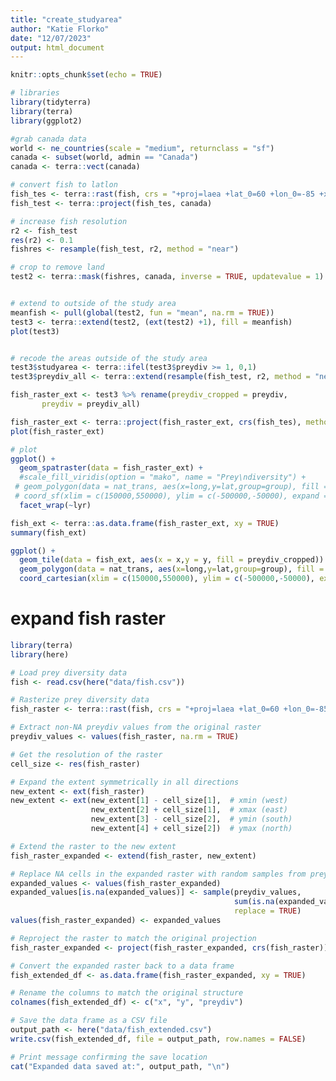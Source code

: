 ```yaml
---
title: "create_studyarea"
author: "Katie Florko"
date: "12/07/2023"
output: html_document
---
```


```r
knitr::opts_chunk$set(echo = TRUE)
```


```r
# libraries
library(tidyterra)
library(terra)
library(ggplot2)

#grab canada data
world <- ne_countries(scale = "medium", returnclass = "sf")
canada <- subset(world, admin == "Canada")
canada <- terra::vect(canada)

# convert fish to latlon
fish_tes <- terra::rast(fish, crs = "+proj=laea +lat_0=60 +lon_0=-85 +x_0=0 +y_0=0 +datum=WGS84 +units=m +no_defs +ellps=WGS84 +towgs84=0,0,0")
fish_test <- terra::project(fish_tes, canada) 

# increase fish resolution
r2 <- fish_test
res(r2) <- 0.1
fishres <- resample(fish_test, r2, method = "near")

# crop to remove land
test2 <- terra::mask(fishres, canada, inverse = TRUE, updatevalue = 1)


# extend to outside of the study area
meanfish <- pull(global(test2, fun = "mean", na.rm = TRUE))
test3 <- terra::extend(test2, (ext(test2) +1), fill = meanfish)
plot(test3)


# recode the areas outside of the study area
test3$studyarea <- terra::ifel(test3$preydiv >= 1, 0,1)
test3$preydiv_all <- terra::extend(resample(fish_test, r2, method = "near"), (ext(test2) +1), fill = 1)

fish_raster_ext <- test3 %>% rename(preydiv_cropped = preydiv,
       preydiv = preydiv_all)

fish_raster_ext <- terra::project(fish_raster_ext, crs(fish_tes), method = "near")
plot(fish_raster_ext)

# plot
ggplot() + 
  geom_spatraster(data = fish_raster_ext) +
  #scale_fill_viridis(option = "mako", name = "Prey\ndiversity") +
 # geom_polygon(data = nat_trans, aes(x=long,y=lat,group=group), fill = NA, color = "white") +
 # coord_sf(xlim = c(150000,550000), ylim = c(-500000,-50000), expand = F) +
  facet_wrap(~lyr)

fish_ext <- terra::as.data.frame(fish_raster_ext, xy = TRUE) 
summary(fish_ext)

ggplot() + 
  geom_tile(data = fish_ext, aes(x = x,y = y, fill = preydiv_cropped)) +
  geom_polygon(data = nat_trans, aes(x=long,y=lat,group=group), fill = NA, color = "white") +
  coord_cartesian(xlim = c(150000,550000), ylim = c(-500000,-50000), expand = F) 

```

# expand fish raster
```r
library(terra)
library(here)

# Load prey diversity data
fish <- read.csv(here("data/fish.csv"))

# Rasterize prey diversity data
fish_raster <- terra::rast(fish, crs = "+proj=laea +lat_0=60 +lon_0=-85 +x_0=0 +y_0=0 +datum=WGS84 +units=m +no_defs +ellps=WGS84 +towgs84=0,0,0")

# Extract non-NA preydiv values from the original raster
preydiv_values <- values(fish_raster, na.rm = TRUE)

# Get the resolution of the raster
cell_size <- res(fish_raster)

# Expand the extent symmetrically in all directions
new_extent <- ext(fish_raster)
new_extent <- ext(new_extent[1] - cell_size[1],  # xmin (west)
                  new_extent[2] + cell_size[1],  # xmax (east)
                  new_extent[3] - cell_size[2],  # ymin (south)
                  new_extent[4] + cell_size[2])  # ymax (north)

# Extend the raster to the new extent
fish_raster_expanded <- extend(fish_raster, new_extent)

# Replace NA cells in the expanded raster with random samples from preydiv_values
expanded_values <- values(fish_raster_expanded)
expanded_values[is.na(expanded_values)] <- sample(preydiv_values, 
                                                  sum(is.na(expanded_values)), 
                                                  replace = TRUE)
values(fish_raster_expanded) <- expanded_values

# Reproject the raster to match the original projection
fish_raster_expanded <- project(fish_raster_expanded, crs(fish_raster))

# Convert the expanded raster back to a data frame
fish_extended_df <- as.data.frame(fish_raster_expanded, xy = TRUE)

# Rename the columns to match the original structure
colnames(fish_extended_df) <- c("x", "y", "preydiv")

# Save the data frame as a CSV file
output_path <- here("data/fish_extended.csv")
write.csv(fish_extended_df, file = output_path, row.names = FALSE)

# Print message confirming the save location
cat("Expanded data saved at:", output_path, "\n")

```

